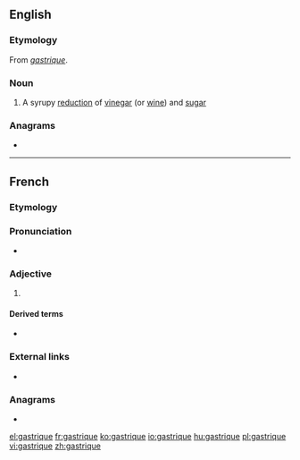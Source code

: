 ==English==
{{wikipedia}}

===Etymology===
From {{etyl|fr|en}} ''[[#French|gastrique]]''.

===Noun===
{{en-noun}}

# A syrupy [[reduction]] of [[vinegar]] (or [[wine]]) and [[sugar]]

===Anagrams===
* {{l|en|ragequits}}

----

==French==

===Etymology===
{{rfe|lang=fr}}

===Pronunciation===
* {{IPA|/ɡastʁik/|lang=fr}}

===Adjective===
{{fr-adj|mf}}

# {{l|en|gastric}}

====Derived terms====
* {{l|fr|gastricité}}

===External links===
* {{R:TLFi}}

===Anagrams===
* {{l|fr|tragiques}}

[[el:gastrique]]
[[fr:gastrique]]
[[ko:gastrique]]
[[io:gastrique]]
[[hu:gastrique]]
[[pl:gastrique]]
[[vi:gastrique]]
[[zh:gastrique]]